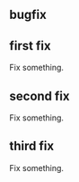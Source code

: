 ## bugfix

## first fix

Fix something.

## second fix

Fix something.

## third fix

Fix something.
